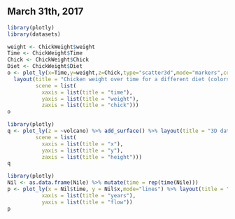 ## March 31th, 2017

```r
library(plotly)
library(datasets)

weight <- ChickWeight$weight
Time <- ChickWeight$Time
Chick <- ChickWeight$Chick
Diet <- ChickWeight$Diet
o <- plot_ly(x=Time,y=weight,z=Chick,type="scatter3d",mode="markers",color=as.factor(Diet))%>% 
  layout(title = "Chicken weight over time for a different diet (colors).",
         scene = list(
           xaxis = list(title = "time"), 
           yaxis = list(title = "weight"), 
           zaxis = list(title = "chick")))
o
```

```r
library(plotly)
q <- plot_ly(z = ~volcano) %>% add_surface() %>% layout(title = "3D data of a volcano.",
         scene = list(
           xaxis = list(title = "x"), 
           yaxis = list(title = "y"), 
           zaxis = list(title = "height")))
q
```

```r
library(plotly)
Nil <- as.data.frame(Nile) %>% mutate(time = rep(time(Nile)))
p <- plot_ly(x = Nil$time, y = Nil$x,mode="lines") %>% layout(title = "Time series of the flow of the Nile at Aswan.",
           xaxis = list(title = "years"), 
           yaxis = list(title = "flow"))
p
```

